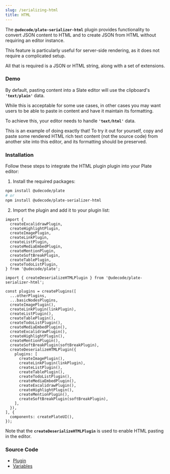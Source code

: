 ```yaml
---
slug: /serializing-html
title: HTML
---
```


The **`@udecode/plate-serializer-html`** plugin provides functionality to convert JSON content to HTML and to create JSON from HTML without requiring an editor instance.

This feature is particularly useful for server-side rendering, as it does not require a complicated setup.

All that is required is a JSON or HTML string, along with a set of extensions.

### Demo

By default, pasting content into a Slate editor will use the clipboard's **`'text/plain'`** data.

While this is acceptable for some use cases, in other cases you may want users to be able to paste in content and have it maintain its formatting.

To achieve this, your editor needs to handle **`'text/html'`** data.

This is an example of doing exactly that! To try it out for yourself,
copy and paste some rendered HTML rich text content (not the source code) from another site into this editor, and its formatting should be preserved.















<SerializingHtmlSandpack />


### Installation

Follow these steps to integrate the HTML plugin plugin into your Plate editor:


1. Install the required packages:

```bash npm2yarn
npm install @udecode/plate
# or
npm install @udecode/plate-serializer-html
```

2. Import the plugin and add it to your plugin list:

```
import {
  createExcalidrawPlugin,
  createHighlightPlugin,
  createImagePlugin,
  createLinkPlugin,
  createListPlugin,
  createMediaEmbedPlugin,
  createMentionPlugin,
  createSoftBreakPlugin,
  createTablePlugin,
  createTodoListPlugin,
} from '@udecode/plate';

import { createDeserializeHTMLPlugin } from '@udecode/plate-serializer-html';

const plugins = createPlugins([
  ...otherPlugins,
  ...basicNodesPlugins,
  createImagePlugin(),
  createLinkPlugin(linkPlugin),
  createListPlugin(),
  createTablePlugin(),
  createTodoListPlugin(),
  createMediaEmbedPlugin(),
  createExcalidrawPlugin(),
  createHighlightPlugin(),
  createMentionPlugin(),
  createSoftBreakPlugin(softBreakPlugin),
  createDeserializeHTMLPlugin({
    plugins: [
      createImagePlugin(),
      createLinkPlugin(linkPlugin),
      createListPlugin(),
      createTablePlugin(),
      createTodoListPlugin(),
      createMediaEmbedPlugin(),
      createExcalidrawPlugin(),
      createHighlightPlugin(),
      createMentionPlugin(),
      createSoftBreakPlugin(softBreakPlugin),
    ],
  }),
], {
  components: createPlateUI(),
});

```

Note that the **`createDeserializeHTMLPlugin`** is used to enable HTML pasting in the editor.



### Source Code

- [Plugin](https://github.com/udecode/plate/blob/main/packages/core/src/plugins/html-deserializer/createDeserializeHtmlPlugin.ts)
- [Variables](https://github.com/udecode/plate/blob/main/examples/src)
